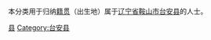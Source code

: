 {{Catnav|頁面分類|各種主題的頁面分類|依中国各省来作的分类|各地中国人|辽宁人|鞍山人}}
{{Catnav|頁面分類|人物|各國人物|中国人|各地中国人|辽宁人|鞍山人}}

本分类用于归纳[[籍贯|籍贯]]（出生地）属于[[辽宁省|辽宁省]][[鞍山市|鞍山市]][[台安县|台安县]]的人士。

[[Category:鞍山人|县]]
[[Category:台安县|Category:台安县]]